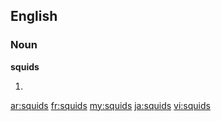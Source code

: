 ==English==

===Noun===
'''squids'''

# {{plural of|[[squid]]}}

[[ar:squids]]
[[fr:squids]]
[[my:squids]]
[[ja:squids]]
[[vi:squids]]